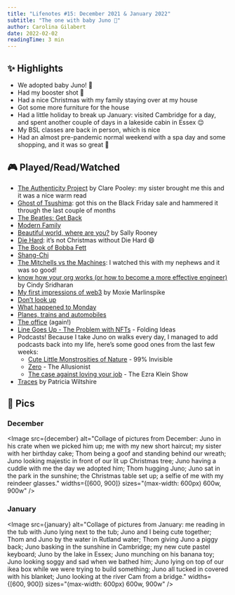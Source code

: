 ```yaml
---
title: "Lifenotes #15: December 2021 & January 2022"
subtitle: "The one with baby Juno 🖤"
author: Carolina Gilabert
date: 2022-02-02
readingTime: 3 min
---
```



## ✨ Highlights

- We adopted baby Juno! 🖤
- Had my booster shot 🎉
- Had a nice Christmas with my family staying over at my house
- Got some more furniture for the house
- Had a little holiday to break up January: visited Cambridge for a day, and spent another couple of days in a lakeside cabin in Essex 😌
- My BSL classes are back in person, which is nice
- Had an almost pre-pandemic normal weekend with a spa day and some shopping, and it was so great 💛

## 🎮 Played/Read/Watched

- [The Authenticity Project](https://uk.bookshop.org/books/the-authenticity-project-the-feel-good-novel-you-need-right-now/9781784164690) by Clare Pooley: my sister brought me this and it was a nice warm read
- [Ghost of Tsushima](https://store.playstation.com/en-gb/product/EP9000-PPSA03208_00-GHOSTDIRECTORPS5): got this on the Black Friday sale and hammered it through the last couple of months
- [The Beatles: Get Back](https://www.imdb.com/title/tt9735318/)
- [Modern Family](https://www.imdb.com/title/tt1442437/)
- [Beautiful world, where are you?](https://uk.bookshop.org/books/beautiful-world-where-are-you-from-the-internationally-bestselling-author-of-normal-people/9780571365425) by Sally Rooney
- [Die Hard](https://www.imdb.com/title/tt0095016/): it’s not Christmas without Die Hard 😄
- [The Book of Bobba Fett](https://www.imdb.com/title/tt13668894/)
- [Shang-Chi](https://www.imdb.com/title/tt9376612/)
- [The Mitchells vs the Machines](https://www.imdb.com/title/tt7979580/): I watched this with my nephews and it was so good!
- [know how your org works (or how to become a more effective engineer)](https://copyconstruct.medium.com/know-how-your-org-works-or-how-to-become-a-more-effective-engineer-1a3287d1f58d) by Cindy Sridharan
- [My first impressions of web3](https://moxie.org/2022/01/07/web3-first-impressions.html) by Moxie Marlinspike
- [Don’t look up](https://www.imdb.com/title/tt11286314)
- [What happened to Monday](https://www.imdb.com/title/tt1536537)
- [Planes, trains and automobiles](https://www.imdb.com/title/tt0093748)
- [The office](https://www.imdb.com/title/tt0386676/) (again!)
- [Line Goes Up - The Problem with NFTs](https://youtu.be/YQ_xWvX1n9g) - Folding Ideas
- Podcasts! Because I take Juno on walks every day, I managed to add podcasts back into my life, here’s some good ones from the last few weeks:
    - [Cute Little Monstrosities of Nature](https://overcast.fm/+yIOztk_NU) - 99% Invisible
    - [Zero](https://overcast.fm/+o8oao2nnY) - The Allusionist
    - [The case against loving your job](https://overcast.fm/+oiPXeVHC0) - The Ezra Klein Show
- [Traces](https://uk.bookshop.org/books/traces-the-memoir-of-a-forensic-scientist-and-criminal-investigator/9781788700634) by Patricia Wiltshire

## 📸 Pics

### December

<Image
    src={december}
    alt="Collage of pictures from December: Juno in his crate when we picked him up; me with my new short haircut; my sister with her birthday cake; Thom being a goof and standing behind our wreath; Juno looking majestic in front of our lit up Christmas tree; Juno having a cuddle with me the day we adopted him; Thom hugging Juno; Juno sat in the park in the sunshine; the Christmas table set up; a selfie of me with my reindeer glasses."
    widths={[600, 900]}
    sizes="(max-width: 600px) 600w, 900w"
/>

### January

<Image
    src={january}
    alt="Collage of pictures from January: me reading in the tub with Juno lying next to the tub; Juno and I being cute together; Thom and Juno by the water in Rutland water; Thom giving Juno a piggy back; Juno basking in the sunshine in Cambridge; my new cute pastel keyboard; Juno by the lake in Essex; Juno munching on his banana toy; Juno looking soggy and sad when we bathed him; Juno lying on top of our ikea box while we were trying to build something; Juno all tucked in covered with his blanket; Juno looking at the river Cam from a bridge."
    widths={[600, 900]}
    sizes="(max-width: 600px) 600w, 900w"
/>